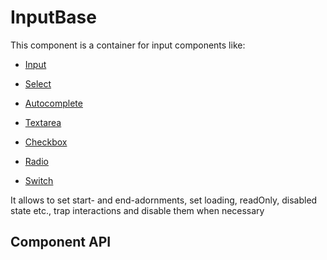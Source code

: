 
# InputBase

This component is a container for input components like:

- [Input](/docs/components/input)
- [Select](/docs/components/select)
- [Autocomplete](/docs/components/autocomplete)
- [Textarea](/docs/components/textarea)

- [Checkbox](/docs/components/checkbox)
- [Radio](/docs/components/radio)
- [Switch](/docs/components/switch)

It allows to set start- and end-adornments, set loading, readOnly, disabled state etc., trap interactions and disable them when necessary

## Component API

<PropsTable properties={inputBasePublicProps} name='InputBase props' />
